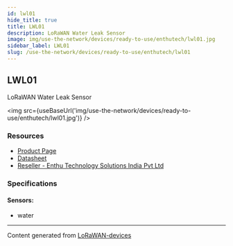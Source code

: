 ```yaml
---
id: lwl01
hide_title: true
title: LWL01
description: LoRaWAN Water Leak Sensor
image: img/use-the-network/devices/ready-to-use/enthutech/lwl01.jpg
sidebar_label: LWL01
slug: /use-the-network/devices/ready-to-use/enthutech/lwl01
---
```



## LWL01

LoRaWAN Water Leak Sensor

<img src={useBaseUrl('img/use-the-network/devices/ready-to-use/enthutech/lwl01.jpg')} />

### Resources

- [Product Page](http://www.dragino.com/products/lora-lorawan-end-node/item/158-lwl01.html)
- [Datasheet](http://www.dragino.com/products/lora-lorawan-end-node/item/158-lwl01.html)
- [Reseller - Enthu Technology Solutions India Pvt Ltd](https://www.enthutech.in/zh_HK/shop/category/lora-devices-2)

### Specifications

#### Sensors:

- water

---

Content generated from [LoRaWAN-devices](https://github.com/TheThingsNetwork/lorawan-devices)
